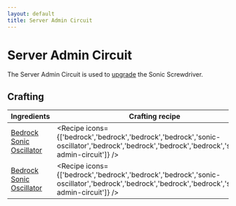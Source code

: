 ```yaml
---
layout: default
title: Server Admin Circuit
---
```



Server Admin Circuit
===================

The Server Admin Circuit is used to [upgrade](/items/admin-upgrade) the Sonic Screwdriver.

## Crafting

| Ingredients | Crafting recipe | Difficulty |
| ----------- | --------------- | ------------- |
| [Bedrock](https://minecraft.wiki/w/Bedrock)<br/>[Sonic Oscillator](/items/sonic-oscillator) | <Recipe icons={['bedrock','bedrock','bedrock','bedrock','sonic-oscillator','bedrock','bedrock','bedrock','bedrock','server-admin-circuit']} /> | easy |
| [Bedrock](https://minecraft.wiki/w/Bedrock)<br/>[Sonic Oscillator](/items/sonic-oscillator) | <Recipe icons={['bedrock','bedrock','bedrock','bedrock','sonic-oscillator','bedrock','bedrock','bedrock','bedrock','server-admin-circuit']} /> | hard |

